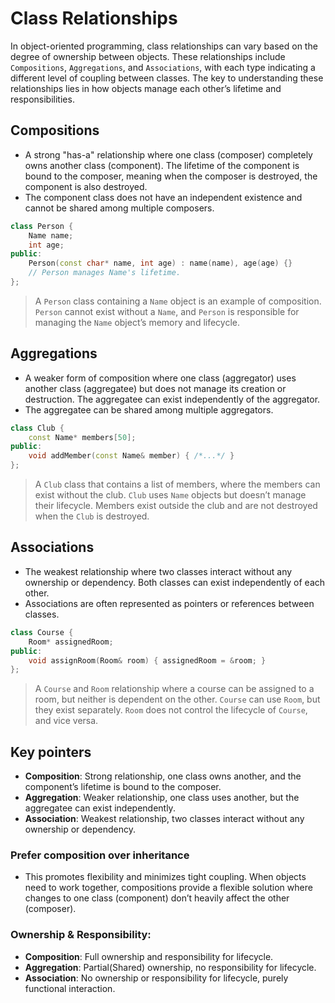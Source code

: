 # Class Relationships
In object-oriented programming, class relationships can vary based on the degree of ownership between objects. These relationships include `Compositions`, `Aggregations`, and `Associations`, with each type indicating a different level of coupling between classes. The key to understanding these relationships lies in how objects manage each other’s lifetime and responsibilities.

## Compositions
- A strong "has-a" relationship where one class (composer) completely owns another class (component). The lifetime of the component is bound to the composer, meaning when the composer is destroyed, the component is also destroyed.
- The component class does not have an independent existence and cannot be shared among multiple composers.

```cpp
class Person {
    Name name;
    int age;
public:
    Person(const char* name, int age) : name(name), age(age) {}
    // Person manages Name's lifetime.
};
```
> A `Person` class containing a `Name` object is an example of composition. `Person` cannot exist without a `Name`, and `Person` is responsible for managing the `Name` object’s memory and lifecycle.

## Aggregations
- A weaker form of composition where one class (aggregator) uses another class (aggregatee) but does not manage its creation or destruction. The aggregatee can exist independently of the aggregator.
- The aggregatee can be shared among multiple aggregators.

```cpp
class Club {
    const Name* members[50];
public:
    void addMember(const Name& member) { /*...*/ }
};
```
> A `Club` class that contains a list of members, where the members can exist without the club. `Club` uses `Name` objects but doesn’t manage their lifecycle. Members exist outside the club and are not destroyed when the `Club` is destroyed.

## Associations
- The weakest relationship where two classes interact without any ownership or dependency. Both classes can exist independently of each other.
- Associations are often represented as pointers or references between classes.

```cpp
class Course {
    Room* assignedRoom;
public:
    void assignRoom(Room& room) { assignedRoom = &room; }
};
```
> A `Course` and `Room` relationship where a course can be assigned to a room, but neither is dependent on the other.  `Course` can use `Room`, but they exist separately. `Room` does not control the lifecycle of `Course`, and vice versa.

## Key pointers
- **Composition**: Strong relationship, one class owns another, and the component’s lifetime is bound to the composer.
- **Aggregation**: Weaker relationship, one class uses another, but the aggregatee can exist independently.
- **Association**: Weakest relationship, two classes interact without any ownership or dependency.

### Prefer composition over inheritance
- This promotes flexibility and minimizes tight coupling. When objects need to work together, compositions provide a flexible solution where changes to one class (component) don’t heavily affect the other (composer).

### Ownership & Responsibility:
- **Composition**: Full ownership and responsibility for lifecycle.
- **Aggregation**: Partial(Shared) ownership, no responsibility for lifecycle.
- **Association**: No ownership or responsibility for lifecycle, purely functional interaction.